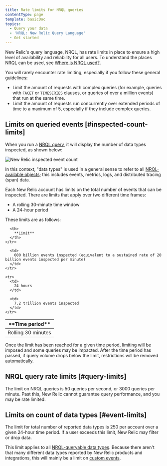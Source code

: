 ```yaml
---
title: Rate limits for NRQL queries
contentType: page
template: basicDoc
topics:
  - Query your data
  - 'NRQL: New Relic Query Language'
  - Get started
---
```


New Relic's query language, NRQL, has rate limits in place to ensure a high level of availability and reliability for all users. To understand the places NRQL can be used, see [Where is NRQL used?](/docs/query-data/nrql-new-relic-query-language/getting-started/introduction-nrql#where).

You will rarely encounter rate limiting, especially if you follow these general guidelines:

* Limit the amount of requests with complex queries (for example, queries with `FACET` or `TIMESERIES` clauses, or queries of over a million events) that run at the same time.
* Limit the amount of requests run concurrently over extended periods of time to a maximum of 5, especially if they include complex queries.

## Limits on queried events [#inspected-count-limits]

When you run a [NRQL query](/docs/query-data/nrql-new-relic-query-language/getting-started/introduction-nrql#what-is-nrql), it will display the number of data types inspected, as shown below:

![New Relic inspected event count](./images/insights-inspected-event-count-modal_0.png "New Relic inspected event count")

In this context, "data types" is used in a general sense to refer to all [NRQL-available objects](/docs/query-data/nrql-new-relic-query-language/getting-started/introduction-nrql#what-you-can-query); this includes events, metrics, logs, and distributed tracing (span) data.

Each New Relic account has limits on the total number of events that can be inspected. There are limits that apply over two different time frames:

* A rolling 30-minute time window
* A 24-hour period

These limits are as follows:

<Table>
  <thead>
    <tr>
      <th style={{ width: "200px" }}>
        **Time period**
      </th>

      <th>
        **Limit**
      </th>
    </tr>
  </thead>

  <tbody>
    <tr>
      <td>
        Rolling 30 minutes
      </td>

      <td>
        600 billion events inspected (equivalent to a sustained rate of 20 billion events inspected per minute)
      </td>
    </tr>

    <tr>
      <td>
        24 hours
      </td>

      <td>
        7.2 trillion events inspected
      </td>
    </tr>
  </tbody>
</Table>

Once the limit has been reached for a given time period, limiting will be imposed and some queries may be impacted. After the time period has passed, if query volume drops below the limit, restrictions will be removed automatically.

## NRQL query rate limits [#query-limits]

The limit on NRQL queries is 50 queries per second, or 3000 queries per minute. Past this, New Relic cannot guarantee query performance, and you may be rate limited.

## Limits on count of data types [#event-limits]

The limit for total number of reported data types is 250 per account over a given 24-hour time period. If a user exceeds this limit, New Relic may filter or drop data.

This limit applies to all [NRQL-queryable data types](/docs/query-data/nrql-new-relic-query-language/getting-started/introduction-nrql#what-you-can-query). Because there aren't that many different data types reported by New Relic products and integrations, this will mainly be a limit on [custom events](/docs/insights/insights-data-sources/custom-data/send-custom-data-insights).
